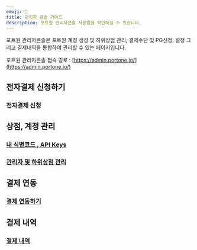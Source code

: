 ```yaml
---
emoji: 🎡
title: 관리자 콘솔 가이드
description: 포트원 관리자콘솔 사용법을 확인하실 수 있습니다.
---
```





포트원 관리자콘솔은 포트원 계정 생성 및 하위상점 관리, 결제수단 및 PG신청, 설정 그리고 결제내역을 통합하여 관리할 수 있는 페이지입니다.

포트원 관리자콘솔 접속 경로 : [https://admin.portone.io/](https://admin.portone.io/)



## 전자결제 신청하기

### 전자결제 신청 <a href="#https-app.gitbook.com-o-nad6nqi7lne1tgdy19od-s-wwx2hlvrzlzrxeh1aacf-changes-lfaibcsawqojm8cjjpb8-und" id="https-app.gitbook.com-o-nad6nqi7lne1tgdy19od-s-wwx2hlvrzlzrxeh1aacf-changes-lfaibcsawqojm8cjjpb8-und"></a>

## 상점, 계정 관리

### [내 식별코드 , API Keys](api-keys.md) <a href="#https-app.gitbook.com-o-nad6nqi7lne1tgdy19od-s-wwx2hlvrzlzrxeh1aacf-changes-lfaibcsawqojm8cjjpb8-und" id="https-app.gitbook.com-o-nad6nqi7lne1tgdy19od-s-wwx2hlvrzlzrxeh1aacf-changes-lfaibcsawqojm8cjjpb8-und"></a>

### [관리자 및 하위상점 관리](account.md)



## 결제 연동

### [결제 연동하기](connect.md)

## 결제 내역

### [결제 내역](list.md)
